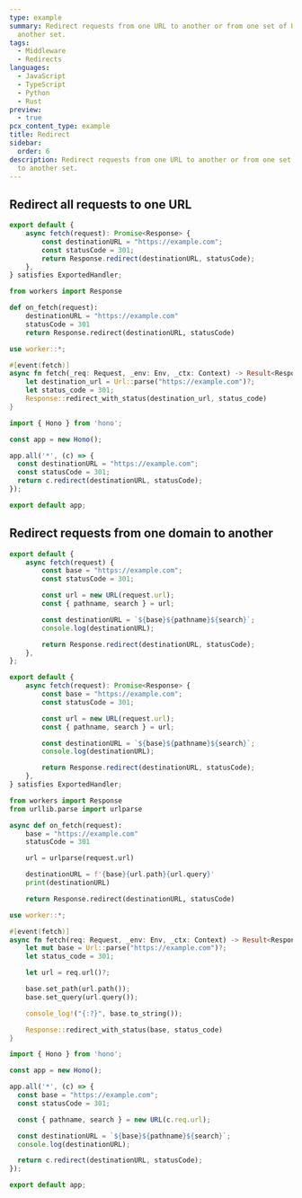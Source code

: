 ```yaml
---
type: example
summary: Redirect requests from one URL to another or from one set of URLs to
  another set.
tags:
  - Middleware
  - Redirects
languages:
  - JavaScript
  - TypeScript
  - Python
  - Rust
preview:
  - true
pcx_content_type: example
title: Redirect
sidebar:
  order: 6
description: Redirect requests from one URL to another or from one set of URLs
  to another set.
---
```



## Redirect all requests to one URL

<Tabs syncKey="workersExamples"> <TabItem label="JavaScript" icon="seti:javascript">

<Render file="redirect-example-js" />

</TabItem> <TabItem label="TypeScript" icon="seti:typescript">

```ts
export default {
	async fetch(request): Promise<Response> {
		const destinationURL = "https://example.com";
		const statusCode = 301;
		return Response.redirect(destinationURL, statusCode);
	},
} satisfies ExportedHandler;
```

</TabItem> <TabItem label="Python" icon="seti:python">

```py
from workers import Response

def on_fetch(request):
    destinationURL = "https://example.com"
    statusCode = 301
    return Response.redirect(destinationURL, statusCode)
```

</TabItem> <TabItem label="Rust" icon="seti:rust">

```rs
use worker::*;

#[event(fetch)]
async fn fetch(_req: Request, _env: Env, _ctx: Context) -> Result<Response> {
    let destination_url = Url::parse("https://example.com")?;
    let status_code = 301;
    Response::redirect_with_status(destination_url, status_code)
}

```

</TabItem> <TabItem label="Hono" icon="seti:typescript">

```ts
import { Hono } from 'hono';

const app = new Hono();

app.all('*', (c) => {
  const destinationURL = "https://example.com";
  const statusCode = 301;
  return c.redirect(destinationURL, statusCode);
});

export default app;
```

</TabItem> </Tabs>

## Redirect requests from one domain to another

<Tabs syncKey="workersExamples"> <TabItem label="JavaScript" icon="seti:javascript">

```js
export default {
	async fetch(request) {
		const base = "https://example.com";
		const statusCode = 301;

		const url = new URL(request.url);
		const { pathname, search } = url;

		const destinationURL = `${base}${pathname}${search}`;
		console.log(destinationURL);

		return Response.redirect(destinationURL, statusCode);
	},
};
```

</TabItem> <TabItem label="TypeScript" icon="seti:typescript">

```ts
export default {
	async fetch(request): Promise<Response> {
		const base = "https://example.com";
		const statusCode = 301;

		const url = new URL(request.url);
		const { pathname, search } = url;

		const destinationURL = `${base}${pathname}${search}`;
		console.log(destinationURL);

		return Response.redirect(destinationURL, statusCode);
	},
} satisfies ExportedHandler;
```

</TabItem> <TabItem label="Python" icon="seti:python">

```py
from workers import Response
from urllib.parse import urlparse

async def on_fetch(request):
    base = "https://example.com"
    statusCode = 301

    url = urlparse(request.url)

    destinationURL = f'{base}{url.path}{url.query}'
    print(destinationURL)

    return Response.redirect(destinationURL, statusCode)
```

</TabItem> <TabItem label="Rust" icon="seti:rust">

```rs
use worker::*;

#[event(fetch)]
async fn fetch(req: Request, _env: Env, _ctx: Context) -> Result<Response> {
    let mut base = Url::parse("https://example.com")?;
    let status_code = 301;

    let url = req.url()?;

    base.set_path(url.path());
    base.set_query(url.query());

    console_log!("{:?}", base.to_string());

    Response::redirect_with_status(base, status_code)
}

```

</TabItem> <TabItem label="Hono" icon="seti:typescript">

```ts
import { Hono } from 'hono';

const app = new Hono();

app.all('*', (c) => {
  const base = "https://example.com";
  const statusCode = 301;

  const { pathname, search } = new URL(c.req.url);

  const destinationURL = `${base}${pathname}${search}`;
  console.log(destinationURL);

  return c.redirect(destinationURL, statusCode);
});

export default app;
```

</TabItem> </Tabs>
